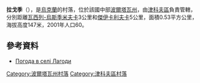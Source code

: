 {{coord|50|3|26|N|34|16|21|E|scale:100000_region:UA|display=title}}

'''拉戈季'''（{{lang-uk|Лагоди}}），是[[烏克蘭|烏克蘭]]的村落，位於該國中部[[波爾塔瓦州|波爾塔瓦州]]，由[[津科夫區|津科夫區]]負責管轄，分別距離[[瓦西列-烏斯季米夫卡|瓦西列-烏斯季米夫卡]]3公里和[[傑伊卡利夫卡|傑伊卡利夫卡]]5公里，面積0.53平方公里，海拔高度147米，2001年人口60。

==參考資料==
* [http://weather.in.ua/ua/poltavskaja/12987 Погода в селі Лагоди] {{Wayback|url=http://weather.in.ua/ua/poltavskaja/12987 |date=20111219185424 }}

{{DEFAULTSORT:Лагоди}}
[[Category:波爾塔瓦州村落|Category:波爾塔瓦州村落]]
[[Category:津科夫區村落|Category:津科夫區村落]]


{{Poltava-geo-stub}}